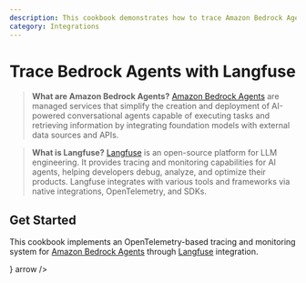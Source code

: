 ```yaml
---
description: This cookbook demonstrates how to trace Amazon Bedrock Agents with Langfuse.
category: Integrations
---
```



# Trace Bedrock Agents with Langfuse

> **What are Amazon Bedrock Agents?**
> [Amazon Bedrock Agents](https://aws.amazon.com/bedrock/agents/) are managed services that simplify the creation and deployment of AI-powered conversational agents capable of executing tasks and retrieving information by integrating foundation models with external data sources and APIs.

> **What is Langfuse?**
> [Langfuse](https://langfuse.com/) is an open-source platform for LLM engineering. It provides tracing and monitoring capabilities for AI agents, helping developers debug, analyze, and optimize their products. Langfuse integrates with various tools and frameworks via native integrations, OpenTelemetry, and SDKs.


## Get Started

This cookbook implements an OpenTelemetry-based tracing and monitoring system for [Amazon Bedrock Agents](https://aws.amazon.com/bedrock/agents/) through [Langfuse](https://langfuse.com/) integration. 

<Cards num={1}>
  <Cards.Card
    title="AWS Bedrock Agent Samples Notebook"
    href="https://github.com/awslabs/amazon-bedrock-agent-samples/blob/main/examples/agent_observability/OpenTelemetry-Agent-Instrumentation/README.md"
    icon={<BookOpen />}
    arrow
  />
</Cards>
